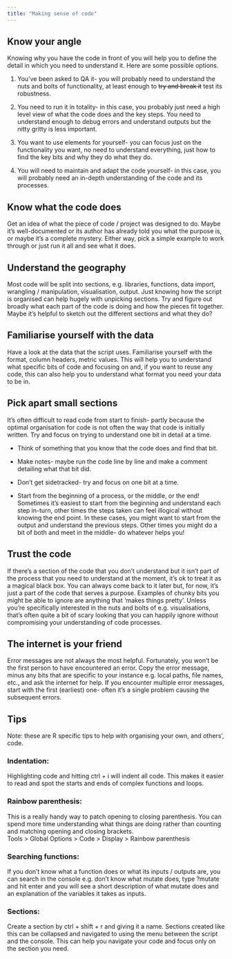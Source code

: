 ```yaml
---
title: "Making sense of code"
---
```


## Know your angle

Knowing why you have the code in front of you will help you to define the detail in which you need to understand it. Here are some possible options.

1.  You've been asked to QA it- you will probably need to understand the nuts and bolts of functionality, at least enough to ~~try and break it~~ test its robustness.

2.  You need to run it in totality- in this case, you probably just need a high level view of what the code does and the key steps. You need to understand enough to debug errors and understand outputs but the nitty gritty is less important.

3.  You want to use elements for yourself- you can focus just on the functionality you want, no need to understand everything, just how to find the key bits and why they do what they do.

4.  You will need to maintain and adapt the code yourself- in this case, you will probably need an in-depth understanding of the code and its processes.

## Know what the code does

Get an idea of what the piece of code / project was designed to do. Maybe it's well-documented or its author has already told you what the purpose is, or maybe it's a complete mystery. Either way, pick a simple example to work through or just run it all and see what it does.

## Understand the geography

Most code will be split into sections, e.g. libraries, functions, data import, wrangling / manipulation, visualisation, output. Just knowing how the script is organised can help hugely with unpicking sections. Try and figure out broadly what each part of the code is doing and how the pieces fit together. Maybe it's helpful to sketch out the different sections and what they do?

## Familiarise yourself with the data

Have a look at the data that the script uses. Familiarise yourself with the format, column headers, metric values. This will help you to understand what specific bits of code and focusing on and, if you want to reuse any code, this can also help you to understand what format you need your data to be in.

## Pick apart small sections

It's often difficult to read code from start to finish- partly because the optimal organisation for code is not often the way that code is initially written. Try and focus on trying to understand one bit in detail at a time.

-   Think of something that you know that the code does and find that bit.

-   Make notes- maybe run the code line by line and make a comment detailing what that bit did.

-   Don't get sidetracked- try and focus on one bit at a time.

-   Start from the beginning of a process, or the middle, or the end! Sometimes it's easiest to start from the beginning and understand each step in-turn, other times the steps taken can feel illogical without knowing the end point. In these cases, you might want to start from the output and understand the previous steps. Other times you might do a bit of both and meet in the middle- do whatever helps you!

## Trust the code

If there's a section of the code that you don't understand but it isn't part of the process that you need to understand at the moment, it's ok to treat it as a magical black box. You can always come back to it later but, for now, it's just a part of the code that serves a purpose. Examples of chunky bits you might be able to ignore are anything that 'makes things pretty'. Unless you're specifically interested in the nuts and bolts of e.g. visualisations, that's often quite a bit of scary looking that you can happily ignore without compromising your understanding of code processes.

## The internet is your friend

Error messages are not always the most helpful. Fortunately, you won't be the first person to have encountered an error. Copy the error message, minus any bits that are specific to your instance e.g. local paths, file names, etc., and ask the internet for help. If you encounter multiple error messages, start with the first (earliest) one- often it's a single problem causing the subsequent errors.

## Tips

Note: these are R specific tips to help with organising your own, and others', code.

### Indentation:

Highlighting code and hitting ctrl + i will indent all code. This makes it easier to read and spot the starts and ends of complex functions and loops.

### Rainbow parenthesis:

This is a really handy way to patch opening to closing parenthesis. You can spend more time understanding what things are doing rather than counting and matching opening and closing brackets.\
Tools \> Global Options \> Code \> Display \> Rainbow parenthesis

### Searching functions:

If you don't know what a function does or what its inputs / outputs are, you can search in the console e.g. don't know what mutate does, type ?mutate and hit enter and you will see a short description of what mutate does and an explanation of the variables it takes as inputs.

### Sections:

Create a section by ctrl + shift + r and giving it a name. Sections created like this can be collapsed and navigated to using the menu between the script and the console. This can help you navigate your code and focus only on the section you need.
